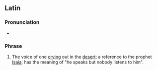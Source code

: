 ==Latin==

===Pronunciation===
* {{la-IPA|vōx clāmantis in dēsertō|eccl=yes}}

===Phrase===
{{head|la|phrase|head=[[vōx]] [[clamans|clāmantis]] [[in]] [[desertus|dēsertō]]}}

# The voice of one [[cry]]ing out in the [[desert]]; a reference to the prophet [[Isaia]]; has the meaning of "he speaks but nobody listens to him".